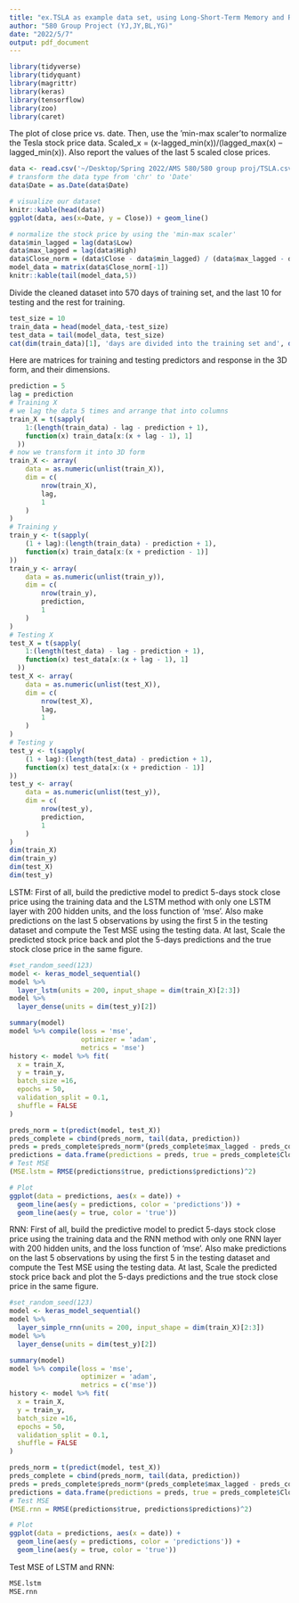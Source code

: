 ```yaml
---
title: "ex.TSLA as example data set, using Long-Short-Term Memory and Recurrect Neural Network"
author: "580 Group Project (YJ,JY,BL,YG)"
date: "2022/5/7"
output: pdf_document
---
```


```r
library(tidyverse)
library(tidyquant)
library(magrittr)
library(keras)
library(tensorflow)
library(zoo)
library(caret)
```

The plot of close price vs. date. Then, use the ‘min-max scaler’to normalize the Tesla stock price data. Scaled_x = (x-lagged_min(x))/(lagged_max(x) –lagged_min(x)).
Also report the values of the last 5 scaled close prices.
```r
data <- read.csv('~/Desktop/Spring 2022/AMS 580/580 group proj/TSLA.csv', header = T) # take TSLA data as an example
# transform the data type from 'chr' to 'Date'
data$Date = as.Date(data$Date)

# visualize our dataset
knitr::kable(head(data))
ggplot(data, aes(x=Date, y = Close)) + geom_line()

# normalize the stock price by using the 'min-max scaler'
data$min_lagged = lag(data$Low)
data$max_lagged = lag(data$High)
data$Close_norm = (data$Close - data$min_lagged) / (data$max_lagged - data$min_lagged)
model_data = matrix(data$Close_norm[-1])
knitr::kable(tail(model_data,5))
```

Divide the cleaned dataset into 570 days of training set, and the last 10 for testing and the rest for training.
```r
test_size = 10
train_data = head(model_data,-test_size)
test_data = tail(model_data, test_size)
cat(dim(train_data)[1], 'days are divided into the training set and', dim(test_data)[1], 'days are divided into the testing set.')
```

Here are matrices for training and testing predictors and response in the 3D form, and their dimensions.
```r
prediction = 5
lag = prediction
# Training X
# we lag the data 5 times and arrange that into columns
train_X = t(sapply(
    1:(length(train_data) - lag - prediction + 1),
    function(x) train_data[x:(x + lag - 1), 1]
  ))
# now we transform it into 3D form
train_X <- array(
    data = as.numeric(unlist(train_X)),
    dim = c(
        nrow(train_X),
        lag,
        1
    )
)
# Training y
train_y <- t(sapply(
    (1 + lag):(length(train_data) - prediction + 1),
    function(x) train_data[x:(x + prediction - 1)]
))
train_y <- array(
    data = as.numeric(unlist(train_y)),
    dim = c(
        nrow(train_y),
        prediction,
        1
    )
)
# Testing X
test_X = t(sapply(
    1:(length(test_data) - lag - prediction + 1),
    function(x) test_data[x:(x + lag - 1), 1]
  ))
test_X <- array(
    data = as.numeric(unlist(test_X)),
    dim = c(
        nrow(test_X),
        lag,
        1
    )
)
# Testing y
test_y <- t(sapply(
    (1 + lag):(length(test_data) - prediction + 1),
    function(x) test_data[x:(x + prediction - 1)]
))
test_y <- array(
    data = as.numeric(unlist(test_y)),
    dim = c(
        nrow(test_y),
        prediction,
        1
    )
)
dim(train_X)
dim(train_y)
dim(test_X)
dim(test_y)
```

LSTM:
First of all, build the predictive model to predict 5-days stock close price using the training data
and the LSTM method with only one LSTM layer with 200 hidden units, and the loss function of ‘mse’. 
Also make predictions on the last 5 observations by using the first 5 in the testing dataset and compute the Test MSE using the testing data. 
At last, Scale the predicted stock price back and plot the 5-days predictions and the true stock close price in the same figure.
```r
#set_random_seed(123)
model <- keras_model_sequential()
model %>%
  layer_lstm(units = 200, input_shape = dim(train_X)[2:3])
model %>%
  layer_dense(units = dim(test_y)[2])

summary(model)
model %>% compile(loss = 'mse',
                  optimizer = 'adam',
                  metrics = 'mse')
history <- model %>% fit(
  x = train_X,
  y = train_y,
  batch_size =16,
  epochs = 50,
  validation_split = 0.1,
  shuffle = FALSE
)

preds_norm = t(predict(model, test_X))
preds_complete = cbind(preds_norm, tail(data, prediction))
preds = preds_complete$preds_norm*(preds_complete$max_lagged - preds_complete$min_lagged) + preds_complete$min_lagged
predictions = data.frame(predictions = preds, true = preds_complete$Close, date = preds_complete$Date)
# Test MSE
(MSE.lstm = RMSE(predictions$true, predictions$predictions)^2)

# Plot
ggplot(data = predictions, aes(x = date)) +
  geom_line(aes(y = predictions, color = 'predictions')) +
  geom_line(aes(y = true, color = 'true'))
```

RNN:
First of all, build the predictive model to predict 5-days stock close price using the training data
and the RNN method with only one RNN layer with 200 hidden units, and the loss function of ‘mse’.
Also make predictions on the last 5 observations by using the first 5 in the testing dataset and compute the Test MSE using the testing data. 
At last, Scale the predicted stock price back and plot the 5-days predictions and the true stock close price in the same figure.
```r
#set_random_seed(123)
model <- keras_model_sequential()
model %>%
  layer_simple_rnn(units = 200, input_shape = dim(train_X)[2:3])
model %>%
  layer_dense(units = dim(test_y)[2])

summary(model)
model %>% compile(loss = 'mse',
                  optimizer = 'adam',
                  metrics = c('mse'))
history <- model %>% fit(
  x = train_X,
  y = train_y,
  batch_size =16,
  epochs = 50,
  validation_split = 0.1,
  shuffle = FALSE
)

preds_norm = t(predict(model, test_X))
preds_complete = cbind(preds_norm, tail(data, prediction))
preds = preds_complete$preds_norm*(preds_complete$max_lagged - preds_complete$min_lagged) + preds_complete$min_lagged
predictions = data.frame(predictions = preds, true = preds_complete$Close, date = preds_complete$Date)
# Test MSE
(MSE.rnn = RMSE(predictions$true, predictions$predictions)^2)

# Plot
ggplot(data = predictions, aes(x = date)) +
  geom_line(aes(y = predictions, color = 'predictions')) +
  geom_line(aes(y = true, color = 'true'))
```

Test MSE of LSTM and RNN:
```r
MSE.lstm
MSE.rnn
```